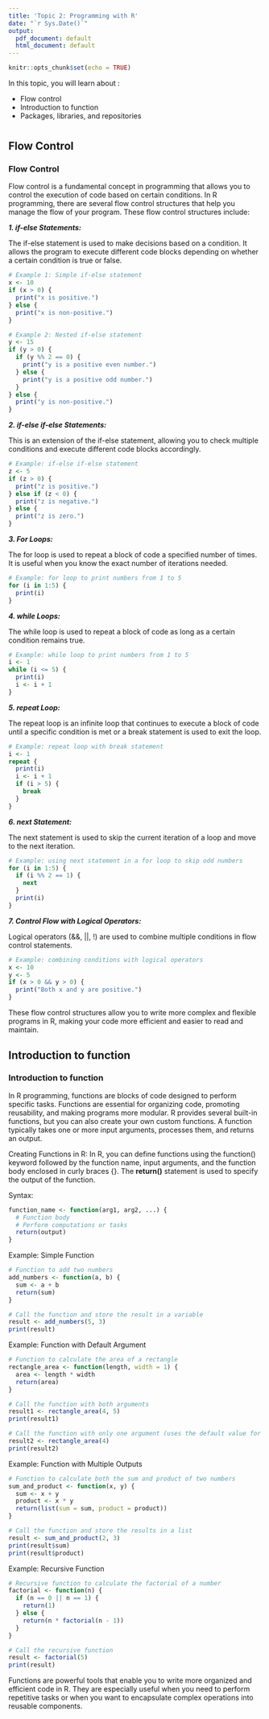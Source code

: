 ```yaml
---
title: 'Topic 2: Programming with R'
date: "`r Sys.Date()`"
output:
  pdf_document: default
  html_document: default
---
```


```r
knitr::opts_chunk$set(echo = TRUE)
```

In this topic, you will learn about :

- Flow control
- Introduction to function
- Packages, libraries, and repositories

# {.tabset}

## Flow Control 


### Flow Control 

Flow control is a fundamental concept in programming that allows you to control the execution of code based on certain conditions. In R programming, there are several flow control structures that help you manage the flow of your program. These flow control structures include:


**_1. if-else Statements:_**

The if-else statement is used to make decisions based on a condition. It allows the program to execute different code blocks depending on whether a certain condition is true or false.

```r
# Example 1: Simple if-else statement
x <- 10
if (x > 0) {
  print("x is positive.")
} else {
  print("x is non-positive.")
}

# Example 2: Nested if-else statement
y <- 15
if (y > 0) {
  if (y %% 2 == 0) {
    print("y is a positive even number.")
  } else {
    print("y is a positive odd number.")
  }
} else {
  print("y is non-positive.")
}

```

**_2. if-else if-else Statements:_**

This is an extension of the if-else statement, allowing you to check multiple conditions and execute different code blocks accordingly.

```r
# Example: if-else if-else statement
z <- 5
if (z > 0) {
  print("z is positive.")
} else if (z < 0) {
  print("z is negative.")
} else {
  print("z is zero.")
}

```

**_3. For Loops:_**

The for loop is used to repeat a block of code a specified number of times. It is useful when you know the exact number of iterations needed.

```r
# Example: for loop to print numbers from 1 to 5
for (i in 1:5) {
  print(i)
}

```

**_4. while Loops:_**

The while loop is used to repeat a block of code as long as a certain condition remains true.

```r
# Example: while loop to print numbers from 1 to 5
i <- 1
while (i <= 5) {
  print(i)
  i <- i + 1
}

```

**_5. repeat Loop:_**

The repeat loop is an infinite loop that continues to execute a block of code until a specific condition is met or a break statement is used to exit the loop.

```r
# Example: repeat loop with break statement
i <- 1
repeat {
  print(i)
  i <- i + 1
  if (i > 5) {
    break
  }
}

```

**_6. next Statement:_**

The next statement is used to skip the current iteration of a loop and move to the next iteration.

```r
# Example: using next statement in a for loop to skip odd numbers
for (i in 1:5) {
  if (i %% 2 == 1) {
    next
  }
  print(i)
}

```

**_7. Control Flow with Logical Operators:_**


Logical operators (&&, ||, !) are used to combine multiple conditions in flow control statements.

```r
# Example: combining conditions with logical operators
x <- 10
y <- 5
if (x > 0 && y > 0) {
  print("Both x and y are positive.")
}

```


These flow control structures allow you to write more complex and flexible programs in R, making your code more efficient and easier to read and maintain.


## Introduction to function

### Introduction to function

In R programming, functions are blocks of code designed to perform specific tasks. Functions are essential for organizing code, promoting reusability, and making programs more modular. R provides several built-in functions, but you can also create your own custom functions. A function typically takes one or more input arguments, processes them, and returns an output.

Creating Functions in R:
In R, you can define functions using the function() keyword followed by the function name, input arguments, and the function body enclosed in curly braces {}. The **return()** statement is used to specify the output of the function.

Syntax:

```r
function_name <- function(arg1, arg2, ...) {
  # Function body
  # Perform computations or tasks
  return(output)
}

```

Example: Simple Function

```r
# Function to add two numbers
add_numbers <- function(a, b) {
  sum <- a + b
  return(sum)
}

# Call the function and store the result in a variable
result <- add_numbers(5, 3)
print(result)  

```

Example: Function with Default Argument

```r
# Function to calculate the area of a rectangle
rectangle_area <- function(length, width = 1) {
  area <- length * width
  return(area)
}

# Call the function with both arguments
result1 <- rectangle_area(4, 5)
print(result1)  

# Call the function with only one argument (uses the default value for width)
result2 <- rectangle_area(4)
print(result2)  

```

Example: Function with Multiple Outputs

```r
# Function to calculate both the sum and product of two numbers
sum_and_product <- function(x, y) {
  sum <- x + y
  product <- x * y
  return(list(sum = sum, product = product))
}

# Call the function and store the results in a list
result <- sum_and_product(2, 3)
print(result$sum)      
print(result$product)  

```

Example: Recursive Function

```r
# Recursive function to calculate the factorial of a number
factorial <- function(n) {
  if (n == 0 || n == 1) {
    return(1)
  } else {
    return(n * factorial(n - 1))
  }
}

# Call the recursive function
result <- factorial(5)
print(result) 

```

Functions are powerful tools that enable you to write more organized and efficient code in R. They are especially useful when you need to perform repetitive tasks or when you want to encapsulate complex operations into reusable components.

